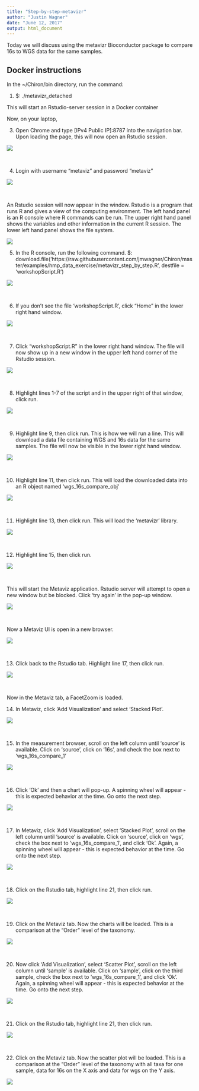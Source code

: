 ```yaml
---
title: "Step-by-step-metavizr"
author: "Justin Wagner"
date: "June 12, 2017"
output: html_document
---
```


Today we will discuss using the metavizr Bioconductor package to compare 16s to WGS data for the same samples.

## Docker instructions

In the ~/Chiron/bin directory, run the command:

 1) $: ./metavizr_detached

This will start an Rstudio-server session in a Docker container

Now, on your laptop, 

 3) Open Chrome and type [IPv4 Public IP]:8787 into the navigation bar. Upon loading the page, this will now open an Rstudio session. 

![](images/metavizr_initial_load.png)

&nbsp;

 4) Login with username "metaviz" and password "metaviz" 

![](images/metavizr_login.png)

&nbsp;
 
An Rstudio session will now appear in the window. Rstudio is a program that runs R and gives a view of the computing environment. The left hand panel is an R console where R commands can be run. The upper right hand panel shows the variables and other information in the current R session. The lower left hand panel shows the file system.

![](images/metavizr_rstudio_screen.png)


  5) In the R console, run the following command.
	$: download.file('https://raw.githubusercontent.com/jmwagner/Chiron/master/examples/hmp_data_exercise/metavizr_step_by_step.R', destfile = 'workshopScript.R')

![](images/metavizr_setup_download.png)

&nbsp;

  6) If you don't see the file 'workshopScript.R', click "Home" in the lower right hand window.

![](images/metavizr_clicked_home.png)

&nbsp;

  7) Click "workshopScript.R" in the lower right hand window. The file will now show up in a new window in the upper left hand corner of the Rstudio session.

![](images/metavizr_clicked_workshopScript.png)

&nbsp;

  8) Highlight lines 1-7 of the script and in the upper right of that window, click run.

![](images/metavizr_highlight_and_run.png) 

&nbsp;

  9) Highlight line 9, then click run. This is how we will run a line. This will download a data file containing WGS and 16s data for the same samples.  The file will now be visible in the lower right hand window.

![](images/metavizr_highlight_and_run_2_result.png)

&nbsp;

  10) Highlight line 11, then click run. This will load the downloaded data into an R object named 'wgs_16s_compare_obj'

![](images/metavizr_highlight_and_run_3.png)

&nbsp;

  11) Highlight line 13, then click run. This will load the 'metavizr' library.

![](images/metavizr_highlight_and_run_4.png)

&nbsp;

  12) Highlight line 15, then click run.

![](images/metavizr_highlight_and_run_5.png)

&nbsp;

This will start the Metaviz application. Rstudio server will attempt to open a new window but be blocked. Click 'try again' in the pop-up window.

![](images/metavizr_launch_metavizr_popup.png)

&nbsp;

Now a Metaviz UI is open in a new browser.

![](images/metavizr_metaviz_launched.png)

&nbsp;

  13) Click back to the Rstudio tab. Highlight line 17, then click run.

![](images/metavizr_highlight_and_run_6.png)

&nbsp;

Now in the Metaviz tab, a FacetZoom is loaded. 

  14) In Metaviz, click 'Add Visualization' and select 'Stacked Plot'.

![](images/metavizr_adding_first_stacked_plot.png)  

&nbsp;
  
  15) In the measurement browser, scroll on the left column until 'source' is available. Click on 'source', click on '16s', and check the box next to 'wgs_16s_compare_1'
  
![](images/metavizr_measurement_select_16s.png)

&nbsp;

 16) Click 'Ok' and then a chart will pop-up. A spinning wheel will appear - this is expected behavior at the time. Go onto the next step.
 
![](images/metavizr_chose_16s_samples.png) 

&nbsp;

  17) In Metaviz, click 'Add Visualization', select 'Stacked Plot', scroll on the left column until 'source' is available. Click on 'source', click on 'wgs', check the box next to 'wgs_16s_compare_1', and click 'Ok'. Again, a spinning wheel will appear - this is expected behavior at the time. Go onto the next step.
  
![](images/metavizr_chose_wgs_samples.png)  

&nbsp;

  18) Click on the Rstudio tab, highlight line 21, then click run.
  
![](images/metavizr_run_httpuv.png)

&nbsp;

  19) Click on the Metaviz tab. Now the charts will be loaded. This is a comparison at the "Order" level of the taxonomy. 
  
![](images/metavizr_charts_loaded.png)

&nbsp;

  20) Now click 'Add Visualization', select 'Scatter Plot', scroll on the left column until 'sample' is available. Click on 'sample', click on the third sample, check the box next to 'wgs_16s_compare_1', and click 'Ok'. Again, a spinning wheel will appear - this is expected behavior at the time. Go onto the next step.
  
![](images/metavizr_scatter_plot.png)

&nbsp;

  21) Click on the Rstudio tab, highlight line 21, then click run.
  
![](images/metavizr_scatter_plot_run_httpuv.png)

&nbsp;

  22) Click on the Metaviz tab. Now the scatter plot will be loaded. This is a comparison at the "Order" level of the taxonomy with all taxa for one sample, data for 16s on the X axis and data for wgs on the Y axis.
  
![](images/metavizr_scatter_plot_loaded.png)
  